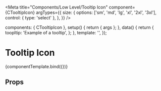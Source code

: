 
<Meta
  title="Components/Low Level/Tooltip Icon"
  component={CTooltipIcon}
  argTypes={{
    size: {
      options: ['sm', 'md', 'lg', 'xl', '2xl', '3xl'],
      control: { type: 'select' },
    },
  }}
/>


<!--- Component template -->

  components: { CTooltipIcon },
  setup() {
    return { args };
  },
  data() {
    return {
      toopltip: 'Example of a tooltip',
    };
  },
  template: '<CTooltipIcon v-bind="args" v-tooltip="tooltip"></CTooltipIcon>',
});

<!--- Component documentation -->

# Tooltip Icon

<Canvas withSource="open">
  <Story
    name="Overview"
    args={{
      size: 'md',
    }}
  >
    {componentTemplate.bind({})}
  </Story>
</Canvas>

## Props

<ArgsTable story="Overview" />
